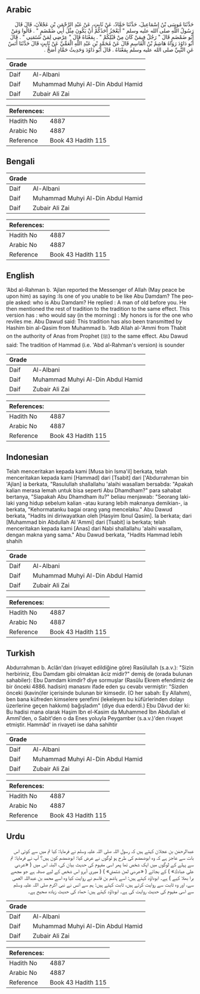 ## Arabic


<div dir="rtl" lang="ar" style={{fontSize:'larger',backgroundColor:'#f8f9fa',padding:20}}>
حَدَّثَنَا مُوسَى بْنُ إِسْمَاعِيلَ، حَدَّثَنَا حَمَّادٌ، عَنْ ثَابِتٍ، عَنْ عَبْدِ الرَّحْمَنِ بْنِ عَجْلاَنَ، قَالَ قَالَ رَسُولُ اللَّهِ صلى الله عليه وسلم ‏"‏ أَيَعْجَزُ أَحَدُكُمْ أَنْ يَكُونَ مِثْلَ أَبِي ضَمْضَمٍ ‏"‏ ‏.‏ قَالُوا وَمَنْ أَبُو ضَمْضَمٍ قَالَ ‏"‏ رَجُلٌ فِيمَنْ كَانَ مِنْ قَبْلِكُمْ ‏"‏ ‏.‏ بِمَعْنَاهُ قَالَ ‏"‏ عِرْضِي لِمَنْ شَتَمَنِي ‏"‏ ‏.‏ قَالَ أَبُو دَاوُدَ رَوَاهُ هَاشِمُ بْنُ الْقَاسِمِ قَالَ عَنْ مُحَمَّدِ بْنِ عَبْدِ اللَّهِ الْعَمِّيِّ عَنْ ثَابِتٍ قَالَ حَدَّثَنَا أَنَسٌ عَنِ النَّبِيِّ صلى الله عليه وسلم بِمَعْنَاهُ ‏.‏ قَالَ أَبُو دَاوُدَ وَحَدِيثُ حَمَّادٍ أَصَحُّ ‏.‏
</div>
<div style={{backgroundColor:'#f8f9fa',padding:20, marginBottom: 10}}><table> <thead> <tr> <th>Grade</th> <th></th> </tr> </thead> <tbody> <tr><td>Daif</td><td>Al-Albani</td></tr><tr><td>Daif</td><td>Muhammad Muhyi Al-Din Abdul Hamid</td></tr><tr><td>Daif</td><td>Zubair Ali Zai</td></tr></tbody></table><table> <thead> <tr> <th>References:</th> <th></th> </tr> </thead> <tbody><tr><td>Hadith No</td><td>4887</td></tr><tr><td>Arabic No</td><td>4887</td></tr><tr><td>Reference</td><td>Book 43 Hadith 115</td></tr></tbody></table></div>

## Bengali


<div dir="ltr" lang="bn" style={{fontSize:'larger',backgroundColor:'#f8f9fa',padding:20}}>

</div>
<div style={{backgroundColor:'#f8f9fa',padding:20, marginBottom: 10}}><table> <thead> <tr> <th>Grade</th> <th></th> </tr> </thead> <tbody> <tr><td>Daif</td><td>Al-Albani</td></tr><tr><td>Daif</td><td>Muhammad Muhyi Al-Din Abdul Hamid</td></tr><tr><td>Daif</td><td>Zubair Ali Zai</td></tr></tbody></table><table> <thead> <tr> <th>References:</th> <th></th> </tr> </thead> <tbody><tr><td>Hadith No</td><td>4887</td></tr><tr><td>Arabic No</td><td>4887</td></tr><tr><td>Reference</td><td>Book 43 Hadith 115</td></tr></tbody></table></div>

## English


<div dir="ltr" lang="en" style={{fontSize:'larger',backgroundColor:'#f8f9fa',padding:20}}>
‘Abd al-Rahman b. ‘Ajlan reported the Messenger of Allah (May peace be upon him) as saying :Is one of you unable to be like Abu Damdam? The people asked: who is Abu Damdam? He replied : A man of old before you. He then mentioned the rest of tradition to the tradition to the same effect. This version has : who would say (in the morning) : My honors is for the one who reviles me. Abu Dawud said: This tradition has also been transmitted by Hashim bin al-Qasim from Muhammad b. 'Adb Allah al-'Ammi from Thabit on the authority of Anas from Prophet (ﷺ) to the same effect. Abu Dawud said: The tradition of Hammad (i.e. 'Abd al-Rahman's version) is sounder
</div>
<div style={{backgroundColor:'#f8f9fa',padding:20, marginBottom: 10}}><table> <thead> <tr> <th>Grade</th> <th></th> </tr> </thead> <tbody> <tr><td>Daif</td><td>Al-Albani</td></tr><tr><td>Daif</td><td>Muhammad Muhyi Al-Din Abdul Hamid</td></tr><tr><td>Daif</td><td>Zubair Ali Zai</td></tr></tbody></table><table> <thead> <tr> <th>References:</th> <th></th> </tr> </thead> <tbody><tr><td>Hadith No</td><td>4887</td></tr><tr><td>Arabic No</td><td>4887</td></tr><tr><td>Reference</td><td>Book 43 Hadith 115</td></tr></tbody></table></div>

## Indonesian


<div dir="ltr" lang="id" style={{fontSize:'larger',backgroundColor:'#f8f9fa',padding:20}}>
Telah menceritakan kepada kami [Musa bin Isma'il] berkata, telah menceritakan kepada kami [Hammad] dari [Tsabit] dari ['Abdurrahman bin 'Ajlan] ia berkata, "Rasulullah shallallahu 'alaihi wasallam bersabda: "Apakah kalian merasa lemah untuk bisa seperti Abu Dhamdham?" para sahabat bertanya, "Siapakah Abu Dhamdham itu?" beliau menjawab: "Seorang laki-laki yang hidup sebelum kalian -atau kurang lebih maknanya demikian-, ia berkata, "Kehormatanku bagai orang yang mencelaku." Abu Dawud berkata, "Hadits ini diriwayatkan oleh [Hasyim Ibnul Qasim]. Ia berkata; dari [Muhammad bin Abdullah Al 'Ammi] dari [Tsabit] ia berkata; telah menceritakan kepada kami [Anas] dari Nabi shallallahu 'alaihi wasallam, dengan makna yang sama." Abu Dawud berkata, "Hadits Hammad lebih shahih
</div>
<div style={{backgroundColor:'#f8f9fa',padding:20, marginBottom: 10}}><table> <thead> <tr> <th>Grade</th> <th></th> </tr> </thead> <tbody> <tr><td>Daif</td><td>Al-Albani</td></tr><tr><td>Daif</td><td>Muhammad Muhyi Al-Din Abdul Hamid</td></tr><tr><td>Daif</td><td>Zubair Ali Zai</td></tr></tbody></table><table> <thead> <tr> <th>References:</th> <th></th> </tr> </thead> <tbody><tr><td>Hadith No</td><td>4887</td></tr><tr><td>Arabic No</td><td>4887</td></tr><tr><td>Reference</td><td>Book 43 Hadith 115</td></tr></tbody></table></div>

## Turkish


<div dir="ltr" lang="tr" style={{fontSize:'larger',backgroundColor:'#f8f9fa',padding:20}}>
Abdurrahman b. Aclân'dan (rivayet edildiğine göre) Rasûlullah (s.a.v.): "Sizin herbiriniz, Ebu Damdam gibi olmaktan âciz midir?" demiş de (orada bulunan sahabiler): Ebu Damdam kimdir? diye sormuşlar (Rasûlu Ekrem efendimiz de bir önceki 4886. hadisin) manasını ifade eden şu cevabı vermiştir: "Sizden önceki (kavinı)ler içerisinde bulunan bir kimsedir. (O her sabah: Ey Allahım), ben bana küfreden kimselere şerefimi (lekeleyen bu küfürlerinden dolayı üzerlerine geçen hakkımı) bağışladım" (diye dua ederdi.) Ebu Dâvud der ki: Bu hadisi mana olarak Haşim Ibn el-Kasim da Muhammed İbn Abdullah el Ammî'den, o Sabit'den o da Enes yoluyla Pey­gamber (s.a.v.)'den rivayet etmiştir. Hammâd' in rivayeti ise daha sahihtir
</div>
<div style={{backgroundColor:'#f8f9fa',padding:20, marginBottom: 10}}><table> <thead> <tr> <th>Grade</th> <th></th> </tr> </thead> <tbody> <tr><td>Daif</td><td>Al-Albani</td></tr><tr><td>Daif</td><td>Muhammad Muhyi Al-Din Abdul Hamid</td></tr><tr><td>Daif</td><td>Zubair Ali Zai</td></tr></tbody></table><table> <thead> <tr> <th>References:</th> <th></th> </tr> </thead> <tbody><tr><td>Hadith No</td><td>4887</td></tr><tr><td>Arabic No</td><td>4887</td></tr><tr><td>Reference</td><td>Book 43 Hadith 115</td></tr></tbody></table></div>

## Urdu


<div dir="rtl" lang="ur" style={{fontSize:'larger',backgroundColor:'#f8f9fa',padding:20}}>
عبدالرحمٰن بن عجلان کہتے ہیں کہ رسول اللہ صلی اللہ علیہ وسلم نے فرمایا: کیا تم میں سے کوئی اس بات سے عاجز ہے کہ وہ ابوضمضم کی طرح ہو لوگوں نے عرض کیا: ابوضمضم کون ہیں؟ آپ نے فرمایا: تم سے پہلے کے لوگوں میں ایک شخص تھا پھر اسی مفہوم کی حدیث بیان کی، البتہ اس میں ( «عرضي على عبادك» ) کے بجائے ( «عرضي لمن شتمني» ) ( میری آبرو اس شخص کے لیے صدقہ ہے جو مجھے برا بھلا کہے ) ہے۔ ابوداؤد کہتے ہیں: اسے ہاشم بن قاسم نے روایت کیا وہ اسے محمد بن عبداللہ العمی سے، اور وہ ثابت سے روایت کرتے ہیں، ثابت کہتے ہیں: ہم سے انس نے نبی اکرم صلی اللہ علیہ وسلم سے اسی مفہوم کی حدیث روایت کی ہے۔ ابوداؤد کہتے ہیں: حماد کی حدیث زیادہ صحیح ہے۔
</div>
<div style={{backgroundColor:'#f8f9fa',padding:20, marginBottom: 10}}><table> <thead> <tr> <th>Grade</th> <th></th> </tr> </thead> <tbody> <tr><td>Daif</td><td>Al-Albani</td></tr><tr><td>Daif</td><td>Muhammad Muhyi Al-Din Abdul Hamid</td></tr><tr><td>Daif</td><td>Zubair Ali Zai</td></tr></tbody></table><table> <thead> <tr> <th>References:</th> <th></th> </tr> </thead> <tbody><tr><td>Hadith No</td><td>4887</td></tr><tr><td>Arabic No</td><td>4887</td></tr><tr><td>Reference</td><td>Book 43 Hadith 115</td></tr></tbody></table></div>